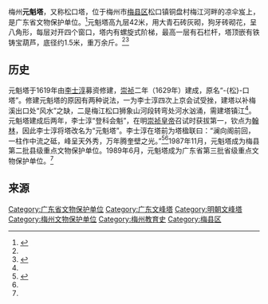 梅州'''元魁塔'''，又称松口塔，位于梅州市[[梅县区|梅县区]]松口镇铜盘村梅江河畔的凉伞岌上，是广东省文物保护单位。<ref name=":1">{{Cite web|url = http://www.meizhou.cn/news/1004/04/10040400005.html|title = 元魁塔：巍然屹立梅江畔|accessdate = |author = |date = 2010-04-04|publisher = 梅州网|archive-date = 2015-10-01|archive-url = https://web.archive.org/web/20151001183955/http://www.meizhou.cn/news/1004/04/10040400005.html|dead-url = no}}</ref>元魁塔高九层42米，用大青石砖灰砌，狗牙砖砌花，呈八角形，每层对开四个窗口，塔内有螺旋式阶梯，最高一层有石栏杆，塔顶嵌有铁铸宝葫芦，底径约1.5米，重万余斤。<ref name=":0" /><ref name="#1">{{Cite web|url = http://www.meizhou.cn/news/1110/19/11101900060.html|title = 松口元魁塔去来|accessdate = |author = |date = 2011-10-19|publisher = 梅州网|archive-date = 2015-10-01|archive-url = https://web.archive.org/web/20151001185954/http://www.meizhou.cn/news/1110/19/11101900060.html|dead-url = no}}</ref>

== 历史 ==
元魁塔于1619年由[[李士淳|李士淳]]募资修建，[[崇祯|崇祯]]二年（1629年）建成，原名“-{松}-口塔”。修建元魁塔的原因有两种说法，一为李士淳四次上京会试受挫，建塔以补梅溪出口处“风水”之缺，二是梅江松口狮象山河段转弯处河水汹涌，需建塔镇江<ref name="#1"/>。元魁塔建成后两年，李士淳“登科会魁”，在明[[崇祯皇帝|崇祯皇帝]]召试时获拔第一，钦点为[[翰林|翰林]]，因此李士淳将塔改名为“元魁塔”。李士淳在塔前为塔楹联曰：“澜向阁前回，一柱作中流之砥，峰呈天外秀，万年腾奎壁之光。”<ref name=":0">{{Cite web|url = http://www.meizhou.cn/news/0706/08/070608084.html|title = 尘封的古文化--元魁塔|accessdate = |author = |date = 2007-06-08|publisher = 梅州网|archive-date = 2015-10-01|archive-url = https://web.archive.org/web/20151001170926/http://www.meizhou.cn/news/0706/08/070608084.html|dead-url = no}}</ref><ref name=":1"/>1987年11月，元魁塔成为梅县第二批县级重点文物保护单位。1989年6月，元魁塔成为广东省第三批省级重点文物保护单位。<ref name=":1"/>

== 来源 ==
{{Reflist|2}}

{{梅州市境内的广东省文物保护单位}}

[[Category:广东省文物保护单位|Category:广东省文物保护单位]]
[[Category:广东文峰塔|Category:广东文峰塔]]
[[Category:明朝文峰塔|Category:明朝文峰塔]]
[[Category:梅州文物保护单位|Category:梅州文物保护单位]]
[[Category:梅州教育史|Category:梅州教育史]]
[[Category:梅县区|Category:梅县区]]